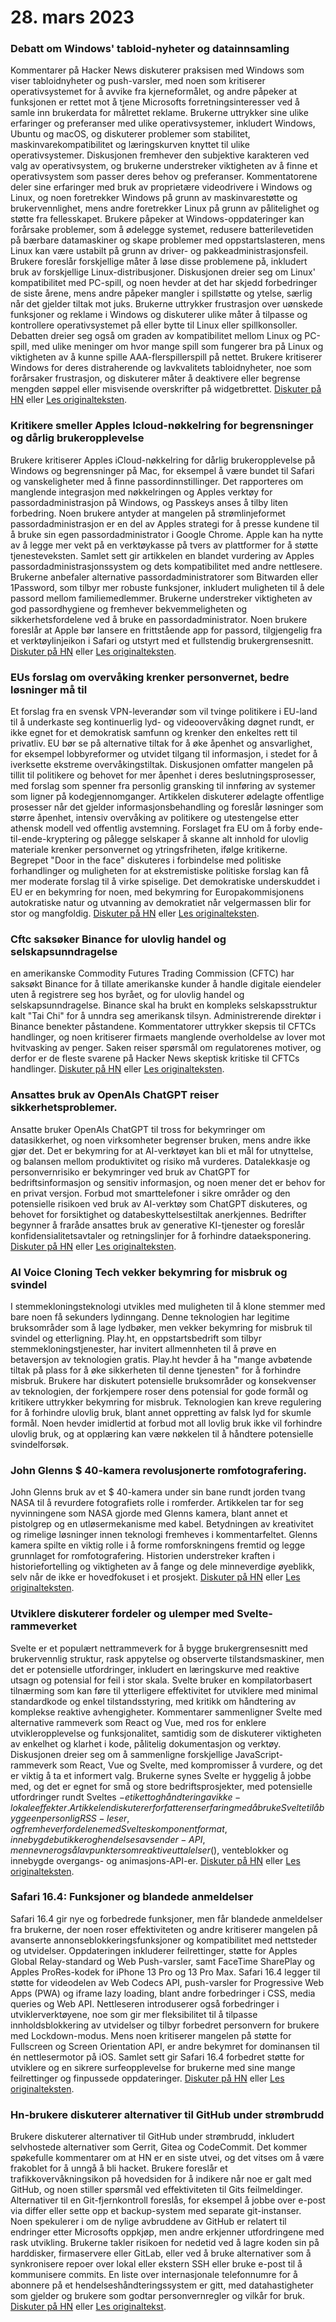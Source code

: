 
<Steps>

# 28. mars 2023

### Debatt om Windows' tabloid-nyheter og datainnsamling

Kommentarer på Hacker News diskuterer praksisen med Windows som viser tabloidnyheter og push-varsler, med noen som kritiserer operativsystemet for å avvike fra kjerneformålet, og andre påpeker at funksjonen er rettet mot å tjene Microsofts forretningsinteresser ved å samle inn brukerdata for målrettet reklame. Brukerne uttrykker sine ulike erfaringer og preferanser med ulike operativsystemer, inkludert Windows, Ubuntu og macOS, og diskuterer problemer som stabilitet, maskinvarekompatibilitet og læringskurven knyttet til ulike operativsystemer. Diskusjonen fremhever den subjektive karakteren ved valg av operativsystem, og brukerne understreker viktigheten av å finne et operativsystem som passer deres behov og preferanser. Kommentatorene deler sine erfaringer med bruk av proprietære videodrivere i Windows og Linux, og noen foretrekker Windows på grunn av maskinvarestøtte og brukervennlighet, mens andre foretrekker Linux på grunn av pålitelighet og støtte fra fellesskapet. Brukere påpeker at Windows-oppdateringer kan forårsake problemer, som å ødelegge systemet, redusere batterilevetiden på bærbare datamaskiner og skape problemer med oppstartslasteren, mens Linux kan være ustabilt på grunn av driver- og pakkeadministrasjonsfeil. Brukere foreslår forskjellige måter å løse disse problemene på, inkludert bruk av forskjellige Linux-distribusjoner. Diskusjonen dreier seg om Linux' kompatibilitet med PC-spill, og noen hevder at det har skjedd forbedringer de siste årene, mens andre påpeker mangler i spillstøtte og ytelse, særlig når det gjelder tiltak mot juks. Brukerne uttrykker frustrasjon over uønskede funksjoner og reklame i Windows og diskuterer ulike måter å tilpasse og kontrollere operativsystemet på eller bytte til Linux eller spillkonsoller. Debatten dreier seg også om graden av kompatibilitet mellom Linux og PC-spill, med ulike meninger om hvor mange spill som fungerer bra på Linux og viktigheten av å kunne spille AAA-flerspillerspill på nettet. Brukere kritiserer Windows for deres distraherende og lavkvalitets tabloidnyheter, noe som forårsaker frustrasjon, og diskuterer måter å deaktivere eller begrense mengden søppel eller misvisende overskrifter på widgetbrettet. [Diskuter på HN](http://news.ycombinator.com/item?id=35323121) eller [Les originalteksten](https://www.tomshardware.com/news/windows-keeps-feeding-tabloid-news).

### Kritikere smeller Apples Icloud-nøkkelring for begrensninger og dårlig brukeropplevelse

Brukere kritiserer Apples iCloud-nøkkelring for dårlig brukeropplevelse på Windows og begrensninger på Mac, for eksempel å være bundet til Safari og vanskeligheter med å finne passordinnstillinger. Det rapporteres om manglende integrasjon med nøkkelringen og Apples verktøy for passordadministrasjon på Windows, og Passkeys anses å tilby liten forbedring. Noen brukere antyder at mangelen på strømlinjeformet passordadministrasjon er en del av Apples strategi for å presse kundene til å bruke sin egen passordadministrator i Google Chrome. Apple kan ha nytte av å legge mer vekt på en verktøykasse på tvers av plattformer for å støtte tjenesteveksten. Samlet sett gir artikkelen en blandet vurdering av Apples passordadministrasjonssystem og dets kompatibilitet med andre nettlesere. Brukerne anbefaler alternative passordadministratorer som Bitwarden eller 1Password, som tilbyr mer robuste funksjoner, inkludert muligheten til å dele passord mellom familiemedlemmer. Brukerne understreker viktigheten av god passordhygiene og fremhever bekvemmeligheten og sikkerhetsfordelene ved å bruke en passordadministrator. Noen brukere foreslår at Apple bør lansere en frittstående app for passord, tilgjengelig fra et verktøylinjeikon i Safari og utstyrt med et fullstendig brukergrensesnitt. [Diskuter på HN](http://news.ycombinator.com/item?id=35329950) eller [Les originalteksten](https://cabel.com/2023/03/27/apple-passwords-deserve-an-app/).

### EUs forslag om overvåking krenker personvernet, bedre løsninger må til

Et forslag fra en svensk VPN-leverandør som vil tvinge politikere i EU-land til å underkaste seg kontinuerlig lyd- og videoovervåking døgnet rundt, er ikke egnet for et demokratisk samfunn og krenker den enkeltes rett til privatliv. EU bør se på alternative tiltak for å øke åpenhet og ansvarlighet, for eksempel lobbyreformer og utvidet tilgang til informasjon, i stedet for å iverksette ekstreme overvåkingstiltak. Diskusjonen omfatter mangelen på tillit til politikere og behovet for mer åpenhet i deres beslutningsprosesser, med forslag som spenner fra personlig gransking til innføring av systemer som ligner på kodegjennomganger. Artikkelen diskuterer ødelagte offentlige prosesser når det gjelder informasjonsbehandling og foreslår løsninger som større åpenhet, intensiv overvåking av politikere og utestengelse etter athensk modell ved offentlig avstemning. Forslaget fra EU om å forby ende-til-ende-kryptering og pålegge selskaper å skanne alt innhold for ulovlig materiale krenker personvernet og ytringsfriheten, ifølge kritikerne. Begrepet "Door in the face" diskuteres i forbindelse med politiske forhandlinger og muligheten for at ekstremistiske politiske forslag kan få mer moderate forslag til å virke spiselige. Det demokratiske underskuddet i EU er en bekymring for noen, med bekymring for Europakommisjonens autokratiske natur og utvanning av demokratiet når velgermassen blir for stor og mangfoldig. [Diskuter på HN](http://news.ycombinator.com/item?id=35321994) eller [Les originalteksten](https://mullvad.net/en/chatcontrol).

### Cftc saksøker Binance for ulovlig handel og selskapsunndragelse

en amerikanske Commodity Futures Trading Commission (CFTC) har saksøkt Binance for å tillate amerikanske kunder å handle digitale eiendeler uten å registrere seg hos byrået, og for ulovlig handel og selskapsunndragelse. Binance skal ha brukt en kompleks selskapsstruktur kalt "Tai Chi" for å unndra seg amerikansk tilsyn. Administrerende direktør i Binance benekter påstandene. Kommentatorer uttrykker skepsis til CFTCs handlinger, og noen kritiserer firmaets manglende overholdelse av lover mot hvitvasking av penger. Saken reiser spørsmål om regulatorenes motiver, og derfor er de fleste svarene på Hacker News skeptisk kritiske til CFTCs handlinger. [Diskuter på HN](http://news.ycombinator.com/item?id=35327996) eller [Les originalteksten](https://www.docdroid.net/60YAbCz/cftc-binance-pdf).

### Ansattes bruk av OpenAIs ChatGPT reiser sikkerhetsproblemer.

Ansatte bruker OpenAIs ChatGPT til tross for bekymringer om datasikkerhet, og noen virksomheter begrenser bruken, mens andre ikke gjør det. Det er bekymring for at AI-verktøyet kan bli et mål for utnyttelse, og balansen mellom produktivitet og risiko må vurderes. Datalekkasje og personvernrisiko er bekymringer ved bruk av ChatGPT for bedriftsinformasjon og sensitiv informasjon, og noen mener det er behov for en privat versjon. Forbud mot smarttelefoner i sikre områder og den potensielle risikoen ved bruk av AI-verktøy som ChatGPT diskuteres, og behovet for forsiktighet og databeskyttelsestiltak anerkjennes. Bedrifter begynner å fraråde ansattes bruk av generative KI-tjenester og foreslår konfidensialitetsavtaler og retningslinjer for å forhindre dataeksponering. [Diskuter på HN](http://news.ycombinator.com/item?id=35330438) eller [Les originalteksten](https://www.darkreading.com/risk/employees-feeding-sensitive-business-data-chatgpt-raising-security-fears).

### AI Voice Cloning Tech vekker bekymring for misbruk og svindel

I stemmekloningsteknologi utvikles med muligheten til å klone stemmer med bare noen få sekunders lydinngang. Denne teknologien har legitime bruksområder som å lage lydbøker, men vekker bekymring for misbruk til svindel og etterligning. Play.ht, en oppstartsbedrift som tilbyr stemmekloningstjenester, har invitert allmennheten til å prøve en betaversjon av teknologien gratis. Play.ht hevder å ha "mange avbøtende tiltak på plass for å øke sikkerheten til denne tjenesten" for å forhindre misbruk. Brukere har diskutert potensielle bruksområder og konsekvenser av teknologien, der forkjempere roser dens potensial for gode formål og kritikere uttrykker bekymring for misbruk. Teknologien kan kreve regulering for å forhindre ulovlig bruk, blant annet oppretting av falsk lyd for skumle formål. Noen hevder imidlertid at forbud mot all lovlig bruk ikke vil forhindre ulovlig bruk, og at opplæring kan være nøkkelen til å håndtere potensielle svindelforsøk.

### John Glenns $ 40-kamera revolusjonerte romfotografering.

John Glenns bruk av et $ 40-kamera under sin bane rundt jorden tvang NASA til å revurdere fotografiets rolle i romferder. Artikkelen tar for seg nyvinningene som NASA gjorde med Glenns kamera, blant annet et pistolgrep og en utløsermekanisme med kabel. Betydningen av kreativitet og rimelige løsninger innen teknologi fremheves i kommentarfeltet. Glenns kamera spilte en viktig rolle i å forme romforskningens fremtid og legge grunnlaget for romfotografering. Historien understreker kraften i historiefortelling og viktigheten av å fange og dele minneverdige øyeblikk, selv når de ikke er hovedfokuset i et prosjekt. [Diskuter på HN](http://news.ycombinator.com/item?id=35328368) eller [Les originalteksten](https://petapixel.com/2023/03/23/how-john-glenns-40-camera-forced-nasa-to-rethink-space-missions/).

### Utviklere diskuterer fordeler og ulemper med Svelte-rammeverket

Svelte er et populært nettrammeverk for å bygge brukergrensesnitt med brukervennlig struktur, rask appytelse og observerte tilstandsmaskiner, men det er potensielle utfordringer, inkludert en læringskurve med reaktive utsagn og potensial for feil i stor skala. Svelte bruker en kompilatorbasert tilnærming som kan føre til ytterligere effektivitet for utviklere med minimal standardkode og enkel tilstandsstyring, med kritikk om håndtering av komplekse reaktive avhengigheter. Kommentarer sammenligner Svelte med alternative rammeverk som React og Vue, med ros for enklere utvikleropplevelse og funksjonalitet, samtidig som de diskuterer viktigheten av enkelhet og klarhet i kode, pålitelig dokumentasjon og verktøy. Diskusjonen dreier seg om å sammenligne forskjellige JavaScript-rammeverk som React, Vue og Svelte, med kompromisser å vurdere, og det er viktig å ta et informert valg. Brukerne synes Svelte er hyggelig å jobbe med, og det er egnet for små og store bedriftsprosjekter, med potensielle utfordringer rundt Sveltes $-etikett og håndtering av ikke-lokale effekter. Artikkelen diskuterer forfatterens erfaring med å bruke Svelte til å bygge en personlig RSS-leser, og fremhever fordelene med Sveltes komponentformat, innebygde butikker og hendelsesavsender-API, men nevner også lavpunkter som reaktive uttalelser ($), venteblokker og innebygde overgangs- og animasjons-API-er. [Diskuter på HN](http://news.ycombinator.com/item?id=35324430) eller [Les originalteksten](https://tyhopp.com/notes/thoughts-on-svelte).

### Safari 16.4: Funksjoner og blandede anmeldelser

Safari 16.4 gir nye og forbedrede funksjoner, men får blandede anmeldelser fra brukerne, der noen roser effektiviteten og andre kritiserer mangelen på avanserte annonseblokkeringsfunksjoner og kompatibilitet med nettsteder og utvidelser. Oppdateringen inkluderer feilrettinger, støtte for Apples Global Relay-standard og Web Push-varsler, samt FaceTime SharePlay og Apples ProRes-kodek for iPhone 13 Pro og 13 Pro Max. Safari 16.4 legger til støtte for videodelen av Web Codecs API, push-varsler for Progressive Web Apps (PWA) og iframe lazy loading, blant andre forbedringer i CSS, media queries og Web API. Nettleseren introduserer også forbedringer i utviklerverktøyene, noe som gir mer fleksibilitet til å tilpasse innholdsblokkering av utvidelser og tilbyr forbedret personvern for brukere med Lockdown-modus. Mens noen kritiserer mangelen på støtte for Fullscreen og Screen Orientation API, er andre bekymret for dominansen til én nettlesermotor på iOS. Samlet sett gir Safari 16.4 forbedret støtte for utviklere og en sikrere surfeopplevelse for brukerne med sine mange feilrettinger og finpussede oppdateringer. [Diskuter på HN](http://news.ycombinator.com/item?id=35329961) eller [Les originalteksten](https://webkit.org/blog/13966/webkit-features-in-safari-16-4/).

### Hn-brukere diskuterer alternativer til GitHub under strømbrudd

Brukere diskuterer alternativer til GitHub under strømbrudd, inkludert selvhostede alternativer som Gerrit, Gitea og CodeCommit. Det kommer spøkefulle kommentarer om at HN er en siste utvei, og det vitses om å være frakoblet for å unngå å bli hacket. Brukere foreslår et trafikkovervåkningsikon på hovedsiden for å indikere når noe er galt med GitHub, og noen stiller spørsmål ved effektiviteten til Gits feilmeldinger. Alternativer til en Git-fjernkontroll foreslås, for eksempel å jobbe over e-post via differ eller sette opp et backup-system med separate git-instanser. Noen spekulerer i om de nylige avbruddene av GitHub er relatert til endringer etter Microsofts oppkjøp, men andre erkjenner utfordringene med rask utvikling. Brukerne takler risikoen for nedetid ved å lagre koden sin på harddisker, firmaservere eller GitLab, eller ved å bruke alternativer som å synkronisere repoer over lokal eller ekstern SSH eller bruke e-post til å kommunisere commits. En liste over internasjonale telefonnumre for å abonnere på et hendelseshåndteringssystem er gitt, med datahastigheter som gjelder og brukere som godtar personvernregler og vilkår for bruk. [Diskuter på HN](http://news.ycombinator.com/item?id=35325709) eller [Les originaltekst](https://www.githubstatus.com/incidents/52z0j6phhnjs).

</Steps>
